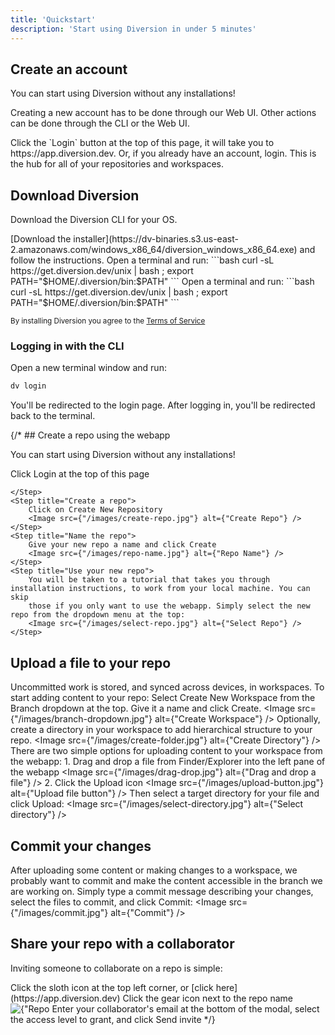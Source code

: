 ```yaml
---
title: 'Quickstart'
description: 'Start using Diversion in under 5 minutes'
---
```



## Create an account
You can start using Diversion without any installations!

Creating a new account has to be done through our Web UI. Other actions can be done through the CLI or the Web UI.

<Steps>
  <Step title="Open the app">
    Click the `Login` button at the top of this page, it will take you to https://app.diversion.dev.
  </Step>
  <Step title="Sign up">
    Or, if you already have an account, login.
  </Step>
  <Step title="Welcome to your dashboard!">
    This is the hub for all of your repositories and workspaces.
  </Step>
</Steps>

## Download Diversion

Download the Diversion CLI for your OS.

<Tabs>
  <Tab title="Windows">
    [Download the installer](https://dv-binaries.s3.us-east-2.amazonaws.com/windows_x86_64/diversion_windows_x86_64.exe) and follow the instructions.
  </Tab>
  <Tab title="MacOS">
    Open a terminal and run:
      ```bash
      curl -sL https://get.diversion.dev/unix | bash ; export PATH="$HOME/.diversion/bin:$PATH"
      ```
  </Tab>
  <Tab title="Linux">
    Open a terminal and run:
      ```bash
      curl -sL https://get.diversion.dev/unix | bash ; export PATH="$HOME/.diversion/bin:$PATH"
      ```
  </Tab>
</Tabs>

<sub>By installing Diversion you agree to the [Terms of Service](https://www.diversion.dev/terms-of-service)</sub>

<DvShellHowTo />

### Logging in with the CLI

Open a new terminal window and run:
```bash
dv login
```
You'll be redirected to the login page. After logging in, you'll be redirected back to the terminal.

{/* ## Create a repo using the webapp

You can start using Diversion without any installations!

<Steps>
    <Step title="Open the app">
        Click Login at the top of this page
    </Step>
    <Step title="Sign up">

    </Step>
    <Step title="Create a repo">
        Click on Create New Repository
        <Image src={"/images/create-repo.jpg"} alt={"Create Repo"} />
    </Step>
    <Step title="Name the repo">
        Give your new repo a name and click Create
        <Image src={"/images/repo-name.jpg"} alt={"Repo Name"} />
    </Step>
    <Step title="Use your new repo">
        You will be taken to a tutorial that takes you through installation instructions, to work from your local machine. You can skip
        those if you only want to use the webapp. Simply select the new repo from the dropdown menu at the top:
        <Image src={"/images/select-repo.jpg"} alt={"Select Repo"} />
    </Step>
</Steps>

## Upload a file to your repo

Uncommitted work is stored, and synced across devices, in workspaces. To start adding content to your repo:
<AccordionGroup>
  <Accordion icon="laptop-file" title="Create a workspace">
    Select Create New Workspace from the Branch dropdown at the top. Give it a name and click Create.
      <Image src={"/images/branch-dropdown.jpg"} alt={"Create Workspace"} />
  </Accordion>
  <Accordion icon="folder" title="Create a directory">
      Optionally, create a directory in your workspace to add hierarchical structure to your repo.
      <Image src={"/images/create-folder.jpg"} alt={"Create Directory"} />
  </Accordion>
  <Accordion icon="upload" title="Upload content">
    There are two simple options for uploading content to your workspace from the webapp:
      1. Drag and drop a file from Finder/Explorer into the left pane of the webapp
      <Image src={"/images/drag-drop.jpg"} alt={"Drag and drop a file"} />
      2. Click the Upload icon
      <Image src={"/images/upload-button.jpg"} alt={"Upload file button"} />
    Then select a target directory for your file and click Upload:
      <Image src={"/images/select-directory.jpg"} alt={"Select directory"} />
  </Accordion>
</AccordionGroup>

## Commit your changes

After uploading some content or making changes to a workspace, we probably want to commit and make the content
accessible in the branch we are working on.
Simply type a commit message describing your changes, select the files to commit, and click Commit:
<Image src={"/images/commit.jpg"} alt={"Commit"} />

## Share your repo with a collaborator

Inviting someone to collaborate on a repo is simple:

<Steps>
    <Step title="Navigate to the repos page">
        Click the sloth icon at the top left corner, or [click here](https://app.diversion.dev)
    </Step>
    <Step title="Open the repo settings">
        Click the gear icon next to the repo name
        <Image src={"/images/repo-settings.jpg"} alt={"Repo Settings"} />
    </Step>
    <Step title="Invite via email">
        Enter your collaborator's email at the bottom of the modal, select the access level to grant, and click Send invite
    </Step>
</Steps> */}
